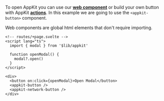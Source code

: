 To open AppKit you can use our [**web component**](../../core/components) or build your own button with AppKit [**actions**](../../core/actions.mdx#open-and-close-the-modal).
In this example we are going to use the `<appkit-button>` component.

Web components are global html elements that don't require importing.

```svelte
<!-- routes/+page.svelte -->
<script lang="ts">
  import { modal } from '$lib/appkit'

  function openModal() {
    modal?.open()
  }
</script>

<div>
  <button on:click={openModal}>Open Modal</button>
  <appkit-button />
  <appkit-network-button />
</div>
```

